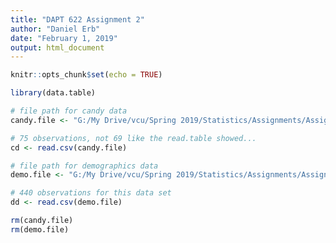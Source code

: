 ```yaml
---
title: "DAPT 622 Assignment 2"
author: "Daniel Erb"
date: "February 1, 2019"
output: html_document
---
```


```r
knitr::opts_chunk$set(echo = TRUE)
```

```r
library(data.table)

# file path for candy data
candy.file <- "G:/My Drive/vcu/Spring 2019/Statistics/Assignments/Assignment 2/DAPT_622_Assignment_2/data/CandyBars.txt"

# 75 observations, not 69 like the read.table showed...
cd <- read.csv(candy.file)

# file path for demographics data
demo.file <- "G:/My Drive/vcu/Spring 2019/Statistics/Assignments/Assignment 2/DAPT_622_Assignment_2/data/Demographics.txt"

# 440 observations for this data set
dd <- read.csv(demo.file)

rm(candy.file)
rm(demo.file)

```